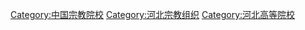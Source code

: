 [[Category:中国宗教院校|Category:中国宗教院校]]
[[Category:河北宗教组织|Category:河北宗教组织]]
[[Category:河北高等院校|Category:河北高等院校]]